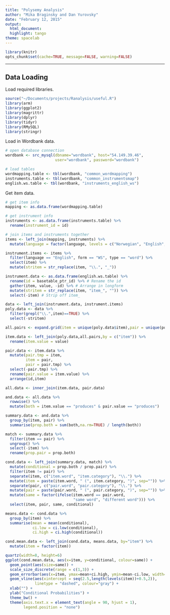 ```yaml
---
title: "Polysemy Analysis"
author: "Mika Braginsky and Dan Yurovsky"
date: "February 12, 2015"
output:
  html_document:
  highlight: tango
theme: spacelab
---
```

  
```r
library(knitr)
opts_chunk$set(cache=TRUE, message=FALSE, warning=FALSE)
```

***

## Data Loading
  
  Load required libraries.
```r
source("~/Documents/projects/Ranalysis/useful.R")
library(arm)
library(ggplot2)
library(magrittr)
library(dplyr)
library(tidyr)
library(RMySQL)
library(stringr)
```

Load in Wordbank data.
```r
# open database connection
wordbank <- src_mysql(dbname="wordbank", host="54.149.39.46",
                      user="wordbank", password="wordbank")

# load tables
wordmapping.table <- tbl(wordbank, "common_wordmapping")
instruments.table <- tbl(wordbank, "common_instrumentsmap")
english.ws.table <- tbl(wordbank, "instruments_english_ws")
```

Get item data.
```r
# get item info
mapping <- as.data.frame(wordmapping.table)

# get instrument info
instruments <- as.data.frame(instruments.table) %>%
  rename(instrument_id = id)

# join items and instruments together
items <- left_join(mapping, instruments) %>%
  mutate(language = factor(language, levels = c("Norwegian", "English", "Danish", "Spanish")))
```

```r
instrument.items <- items %>% 
  filter(language == "English", form == "WS", type == "word") %>%
  select(item) %>%
  mutate(stritem = str_replace(item, "\\.", "_"))

instrument.data <- as.data.frame(english.ws.table) %>%
  rename(id = basetable_ptr_id) %>% # Rename the id
  gather(item, value, -id) %>% # Arrange in longform
  mutate(stritem = str_replace(item, "item_", "")) %>%
  select(-item) # Strip off item_ 

data <- left_join(instrument.data, instrument.items)
poly.data <- data %>%
  filter(grepl("\\.",item)==TRUE) %>%
  select(-stritem)
```

```r
all.pairs <- expand.grid(item = unique(poly.data$item),pair = unique(poly.data$item))

item.data <- left_join(poly.data,all.pairs,by = c("item")) %>%
  rename(item.value = value)

pair.data <- item.data %>%
  mutate(pair.tmp = item,
         item = pair,
         pair = pair.tmp) %>%
  select(-pair.tmp) %>%
  rename(pair.value = item.value) %>%
  arrange(id,item)

all.data <- inner_join(item.data, pair.data)

and.data <- all.data %>%
  rowwise() %>%
  mutate(both = item.value == "produces" & pair.value == "produces")

summary.data <- and.data %>%
  group_by(item, pair) %>%
  summarise(prop.both = sum(both,na.rm=TRUE) / length(both))

match <- summary.data %>%
  filter(item == pair) %>%
  ungroup() %>%
  select(-item) %>%
  rename(prop.pair = prop.both)

cond.data <- left_join(summary.data, match) %>%
  mutate(conditional = prop.both / prop.pair) %>%
  filter(item != pair) %>%
  separate(item, c("item.word", "item.category"), "\\.") %>%
  mutate(item = paste(item.word, " (", item.category, ")", sep="")) %>%
  separate(pair, c("pair.word", "pair.category"), "\\.") %>%
  mutate(pair = paste(pair.word, " (", pair.category, ")", sep="")) %>%
  mutate(same = factor(ifelse(item.word == pair.word,
                              "same word", "different word"))) %>%
  select(item, pair, same, conditional)

means.data <- cond.data %>%
  group_by(item) %>%
  summarise(mean = mean(conditional),
            ci.low = ci.low(conditional),
            ci.high = ci.high(conditional))

cond.mean.data <- left_join(cond.data, means.data, by="item") %>%
  mutate(item = factor(item))
```

```r
quartz(width=8, height=6)
ggplot(cond.mean.data, aes(x=item, y=conditional, colour=same)) +
  geom_point(aes(size=same)) +
  scale_size_discrete(range = c(1,3)) +
  geom_errorbar(aes(x=item, ymax=mean+ci.high, ymin=mean-ci.low, width=0.3)) +
  geom_vline(aes(xintercept = seq(2.5,length(levels(item))+0.5,2)),
             linetype = "dashed", colour="gray") +
  xlab("") + 
  ylab("Conditional Probabilities") +
  theme_bw() + 
  theme(axis.text.x = element_text(angle = 90, hjust = 1),
        legend.position = "none")
```